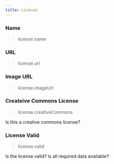 ```yaml
---
title: License
---
```



###	Name
> license.name

###	URL
> license.url

###	Image URL
> license.imageUrl

###	Createive Commons License
> license.creativeCommons

Is this a creative commons license?

###	License Valid
> license.valid

Is the license valid? Is all required data available?
